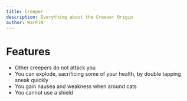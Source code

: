 ```yaml
---
title: Creeper
description: Everything about the Creeper Origin
author: WarFiN
---
```


# Features

- Other creepers do not attack you
- You can explode, sacrificing some of your health, by double tapping sneak quickly
- You gain nausea and weakness when around cats
- You cannot use a shield